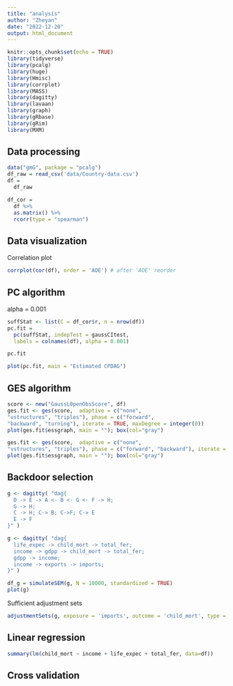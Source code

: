 ```yaml
---
title: "analysis"
author: "Zheyan"
date: "2022-12-20"
output: html_document
---
```


```r
knitr::opts_chunk$set(echo = TRUE)
library(tidyverse)
library(pcalg)
library(huge)
library(Hmisc)
library(corrplot)
library(MASS)
library(dagitty)
library(lavaan)
library(graph)
library(gRbase)
library(gRim)
library(MXM)
```

## Data processing

```r
data("gmG", package = "pcalg")
df_raw = read_csv('data/Country-data.csv')
df = 
  df_raw 

df_cor = 
  df %>% 
  as.matrix() %>%
  rcorr(type = "spearman")
```

## Data visualization

Correlation plot

```r
corrplot(cor(df), order = 'AOE') # after 'AOE' reorder
```

## PC algorithm 

alpha = 0.001

```r
suffStat <- list(C = df_cor$r, n = nrow(df))
pc.fit = 
  pc(suffStat, indepTest = gaussCItest,
  labels = colnames(df), alpha = 0.001)

pc.fit

plot(pc.fit, main = "Estimated CPDAG")
```
## GES algorithm 

```r
score <- new("GaussL0penObsScore", df)
ges.fit <- ges(score,  adaptive = c("none",
"vstructures", "triples"), phase = c("forward",
"backward", "turning"), iterate = TRUE, maxDegree = integer(0))
plot(ges.fit$essgraph, main = ""); box(col="gray")

```

```r
ges.fit <- ges(score,  adaptive = c("none",
"vstructures", "triples"), phase = c("forward", "backward"), iterate = FALSE, maxDegree = integer(0))
plot(ges.fit$essgraph, main = ""); box(col="gray")
```

## Backdoor selection

```r
g <- dagitty( "dag{ 
  D -> E -> A <- B <- G <- F -> H;
  G -> H;
  C -> H; C-> B; C->F; C-> E
  E -> F
}" )

g <- dagitty( "dag{ 
  life_expec -> child_mort -> total_fer;
  income -> gdpp -> child_mort -> total_fer;
  gdpp -> income;
  income -> exports -> imports;
}" )

df_g = simulateSEM(g, N = 10000, standardized = TRUE)
plot(g)
```

Sufficient adjustment sets

```r
adjustmentSets(g, exposure = 'imports', outcome = 'child_mort', type = 'all')
```


## Linear regression

```r
summary(lm(child_mort ~ income + life_expec + total_fer, data=df))
```

## Cross validation


```r

```













